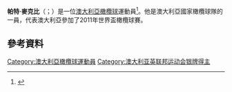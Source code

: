 '''帕特·麥克比'''（{{lang-en|Pat McCabe}}；{{bd|1985年|3月21日}}）是一位[[澳大利亞|澳大利亞]][[橄欖球|橄欖球]]運動員<ref>{{Cite web |url=http://www.espn.co.uk/australia/rugby/story/238955.html |title=Pat McCabe confirms his retirement |access-date=2015-11-23 |archive-date=2014-10-06 |archive-url=https://web.archive.org/web/20141006065304/http://www.espn.co.uk/australia/rugby/story/238955.html |dead-url=no }}</ref>。他是澳大利亞國家橄欖球隊的一員，代表澳大利亞參加了2011年世界盃橄欖球賽。
==參考資料==
{{Reflist}}
[[Category:澳大利亞橄欖球運動員|Category:澳大利亞橄欖球運動員]]
[[Category:澳大利亚英联邦运动会银牌得主|Category:澳大利亚英联邦运动会银牌得主]]